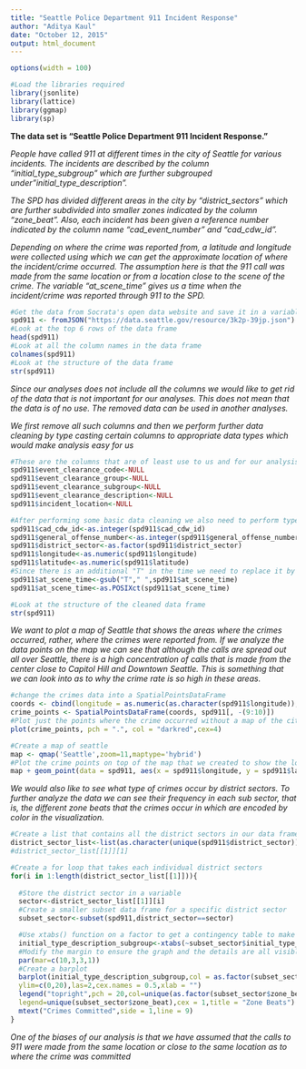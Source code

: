 ```yaml
---
title: "Seattle Police Department 911 Incident Response"
author: "Aditya Kaul"
date: "October 12, 2015"
output: html_document
---
```



```r
options(width = 100)

#Load the libraries required
library(jsonlite)
library(lattice)
library(ggmap)
library(sp)
```

**The data set is "Seattle Police Department 911 Incident Response."**

_People have called 911 at different times in the city of Seattle for various incidents. The incidents are described by the column "initial_type_subgroup" which are further subgrouped under"initial_type_description"._

_The SPD has divided different areas in the city by "district_sectors" which are further subdivided into smaller zones indicated by the column "zone_beat". Also, each incident has been given a reference number indicated by the column name "cad_event_number" and "cad_cdw_id"._

_Depending on where the crime was reported from, a latitude and longitude were collected using which we can get the approximate location of where the incident/crime occurred. The assumption here is that the 911 call was made from the same location or from a location close to the scene of the crime. The variable "at_scene_time" gives us a time when the incident/crime was reported through 911 to the SPD._

```r

#Get the data from Socrata's open data website and save it in a variable called spd911
spd911 <- fromJSON("https://data.seattle.gov/resource/3k2p-39jp.json")
#Look at the top 6 rows of the data frame
head(spd911)
#Look at all the column names in the data frame
colnames(spd911)
#Look at the structure of the data frame
str(spd911)
```

_Since our analyses does not include all the columns we would like to get rid of the data that is not important for our analyses. This does not mean that the data is of no use. The removed data can be used in another analyses._

_We first remove all such columns and then we perform further data cleaning by type casting certain columns to appropriate data types which would make analysis easy for us_

```r

#These are the columns that are of least use to us and for our analysis we do not require them, hence we simply remove these columns
spd911$event_clearance_code<-NULL
spd911$event_clearance_group<-NULL
spd911$event_clearance_subgroup<-NULL
spd911$event_clearance_description<-NULL
spd911$incident_location<-NULL

#After performing some basic data cleaning we also need to perform type casting to ensure that all the columns in the data frame can be used appropriately
spd911$cad_cdw_id<-as.integer(spd911$cad_cdw_id)
spd911$general_offense_number<-as.integer(spd911$general_offense_number)
spd911$district_sector<-as.factor(spd911$district_sector)
spd911$longitude<-as.numeric(spd911$longitude)
spd911$latitude<-as.numeric(spd911$latitude)
#Since there is an additional "T" in the time we need to replace it by a blank space
spd911$at_scene_time<-gsub("T"," ",spd911$at_scene_time)  
spd911$at_scene_time<-as.POSIXct(spd911$at_scene_time)

#Look at the structure of the cleaned data frame
str(spd911)
```

_We want to plot a map of Seattle that shows the areas where the crimes occurred, rather, where the crimes were reported from. If we analyze the data points on the map we can see that although the calls are spread out all over Seattle, there is a high concentration of calls that is made from the center close to Capitol Hill and Downtown Seattle. This is something that we can look into as to why the crime rate is so high in these areas._

```r

#change the crimes data into a SpatialPointsDataFrame
coords <- cbind(longitude = as.numeric(as.character(spd911$longitude)), latitude=as.numeric(as.character(spd911$latitude)))
crime_points <- SpatialPointsDataFrame(coords, spd911[, -(9:10)])
#Plot just the points where the crime occurred without a map of the city
plot(crime_points, pch = ".", col = "darkred",cex=4)

#Create a map of seattle
map <- qmap('Seattle',zoom=11,maptype='hybrid')
#Plot the crime points on top of the map that we created to show the locations where the crimes occurred
map + geom_point(data = spd911, aes(x = spd911$longitude, y = spd911$latitude),  color="red", size=3, alpha=0.4,na.rm = T)+xlab("Longitude")+ylab("Latitude")
```

_We would also like to see what type of crimes occur by district sectors. To further analyze the data we can see their frequency in each sub sector, that is, the different zone beats that the crimes occur in which are encoded by color in the visualization._

```r

#Create a list that contains all the district sectors in our data frame
district_sector_list<-list(as.character(unique(spd911$district_sector)))
#district_sector_list[[1]][1]

#Create a for loop that takes each individual district sectors
for(i in 1:length(district_sector_list[[1]])){
  
  #Store the district sector in a variable
  sector<-district_sector_list[[1]][i]
  #Create a smaller subset data frame for a specific district sector
  subset_sector<-subset(spd911,district_sector==sector)

  #Use xtabs() function on a factor to get a contingency table to make it easier to create a histogram
  initial_type_description_subgroup<-xtabs(~subset_sector$initial_type_subgroup)
  #Modify the margin to ensure the graph and the details are all visible
  par(mar=c(10,3,3,1))
  #Create a barplot
  barplot(initial_type_description_subgroup,col = as.factor(subset_sector$zone_beat),
  ylim=c(0,20),las=2,cex.names = 0.5,xlab = "")
  legend("topright",pch = 20,col=unique(as.factor(subset_sector$zone_beat)),
  legend=unique(subset_sector$zone_beat),cex = 1,title = "Zone Beats")
  mtext("Crimes Committed",side = 1,line = 9)
}
```

_One of the biases of our analysis is that we have assumed that the calls to 911 were made from the same location or close to the same location as to where the crime was committed_